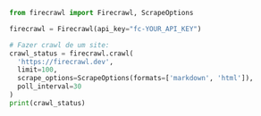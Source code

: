 ```python Python
from firecrawl import Firecrawl, ScrapeOptions

firecrawl = Firecrawl(api_key="fc-YOUR_API_KEY")

# Fazer crawl de um site:
crawl_status = firecrawl.crawl(
  'https://firecrawl.dev', 
  limit=100, 
  scrape_options=ScrapeOptions(formats=['markdown', 'html']),
  poll_interval=30
)
print(crawl_status)
```
